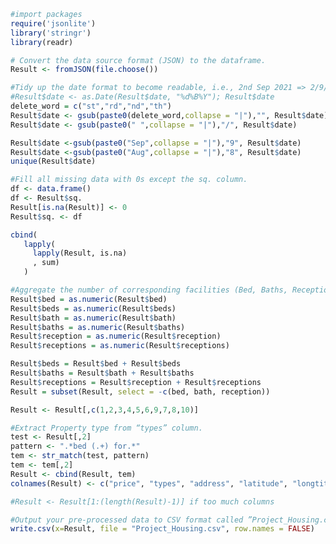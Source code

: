 ```r
#import packages
require('jsonlite')
library('stringr')
library(readr)
```

```r
# Convert the data source format (JSON) to the dataframe.
Result <- fromJSON(file.choose())
```

```r
#Tidy up the date format to become readable, i.e., 2nd Sep 2021 => 2/9/2021.
#Result$date <- as.Date(Result$date, "%d%B%Y"); Result$date
delete_word = c("st","rd","nd","th")
Result$date <- gsub(paste0(delete_word,collapse = "|"),"", Result$date)
Result$date <- gsub(paste0(" ",collapse = "|"),"/", Result$date)

Result$date <-gsub(paste0("Sep",collapse = "|"),"9", Result$date)
Result$date <-gsub(paste0("Aug",collapse = "|"),"8", Result$date)
unique(Result$date)
```

```r
#Fill all missing data with 0s except the sq. column.
df <- data.frame()
df <- Result$sq.
Result[is.na(Result)] <- 0
Result$sq. <- df

cbind(
   lapply(
     lapply(Result, is.na)
     , sum)
   )
```

```r
#Aggregate the number of corresponding facilities (Bed, Baths, Reception)
Result$bed = as.numeric(Result$bed) 
Result$beds = as.numeric(Result$beds)
Result$bath = as.numeric(Result$bath)
Result$baths = as.numeric(Result$baths)
Result$reception = as.numeric(Result$reception)
Result$receptions = as.numeric(Result$receptions)

Result$beds = Result$bed + Result$beds
Result$baths = Result$bath + Result$baths
Result$receptions = Result$reception + Result$receptions
Result = subset(Result, select = -c(bed, bath, reception))

Result <- Result[,c(1,2,3,4,5,6,9,7,8,10)]
```

```r
#Extract Property type from “types” column.
test <- Result[,2]
pattern <- ".*bed (.+) for.*"
tem <- str_match(test, pattern)
tem <- tem[,2]
Result <- cbind(Result, tem)
colnames(Result) <- c("price", "types", "address", "latitude", "longtitude", "date", "sq.", "TotalBeds", "TotalBaths", "TotalReceptions", "FlatType")

#Result <- Result[1:(length(Result)-1)] if too much columns
```

```r
#Output your pre-processed data to CSV format called ”Project_Housing.csv”.
write.csv(x=Result, file = "Project_Housing.csv", row.names = FALSE)
```


